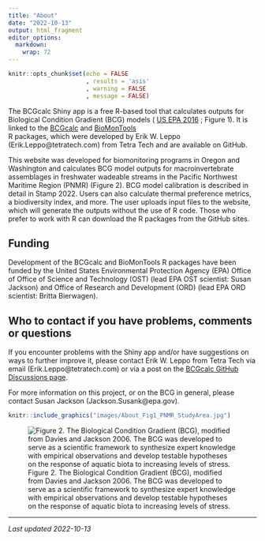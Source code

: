 ```yaml
---
title: "About"
date: "2022-10-13"
output: html_fragment
editor_options: 
  markdown: 
    wrap: 72
---
```


```r
knitr::opts_chunk$set(echo = FALSE
                      , results = 'asis'
                      , warning = FALSE
                      , message = FALSE)
```

The BCGcalc Shiny app is a free R-based tool that calculates outputs for 
Biological Condition Gradient (BCG) models (
<a href="https://www.epa.gov/sites/default/files/2016-02/documents/bcg-practioners-guide-report.pdf" target="_blank">US EPA 2016</a>
; Figure 1). It is linked to the 
<a href="https://github.com/leppott/BCGcalc" target="_blank">BCGcalc</a> 
and 
<a href="https://github.com/leppott/BioMonTools" target="_blank">BioMonTools</a>  
R packages, which were developed by Erik W. Leppo (Erik.Leppo@tetratech.com) 
from Tetra Tech and are available on GitHub. 

This website was developed for biomonitoring programs in Oregon and Washington 
and calculates BCG model outputs for macroinvertebrate assemblages in freshwater
wadeable streams in the Pacific Northwest Maritime Region (PNMR) (Figure 2). BCG
model calibration is described in detail in Stamp 2022.  Users can also 
calculate thermal preference metrics, a biodiversity index, and more. The user 
uploads input files to the website, which will generate the outputs without the 
use of R code. Those who prefer to work with R can download the R packages from 
the GitHub sites.  

## Funding 
Development of the BCGcalc and BioMonTools R packages have been funded by the 
United States Environmental Protection Agency (EPA) Office of Office of Science 
and Technology (OST) (lead EPA OST scientist: Susan Jackson) and Office of 
Research and Development (ORD) (lead EPA ORD scientist: Britta Bierwagen). 

## Who to contact if you have problems, comments or questions

If you encounter problems with the Shiny app and/or have suggestions on ways to
further improve it, please contact Erik W. Leppo from Tetra Tech via email (Erik.Leppo@tetratech.com) or via a post on the 
<a href="https://github.com/leppott/BCGcalc/discussions" target="_blank">BCGcalc GitHub Discussions page</a>.

For more information on this project, or on the BCG in general, please contact 
Susan Jackson (Jackson.Susank@epa.gov).

```r
knitr::include_graphics("images/About_Fig1_PNMR_StudyArea.jpg")
```

![Figure 2. The Biological Condition Gradient (BCG), modified from Davies and Jackson 2006. The BCG was developed to serve as a scientific framework to synthesize expert knowledge with empirical observations and develop testable hypotheses on the response of aquatic biota to increasing levels of stress.](images/About_Fig2_BCG.jpg)

---

*Last updated 2022-10-13*
